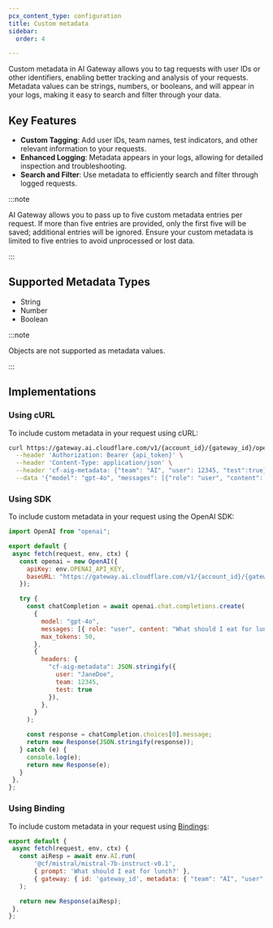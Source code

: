 ```yaml
---
pcx_content_type: configuration
title: Custom metadata
sidebar:
  order: 4

---
```


Custom metadata in AI Gateway allows you to tag requests with user IDs or other identifiers, enabling better tracking and analysis of your requests. Metadata values can be strings, numbers, or booleans, and will appear in your logs, making it easy to search and filter through your data.

## Key Features

* **Custom Tagging**: Add user IDs, team names, test indicators, and other relevant information to your requests.
* **Enhanced Logging**: Metadata appears in your logs, allowing for detailed inspection and troubleshooting.
* **Search and Filter**: Use metadata to efficiently search and filter through logged requests.

:::note


AI Gateway allows you to pass up to five custom metadata entries per request. If more than five entries are provided, only the first five will be saved; additional entries will be ignored. Ensure your custom metadata is limited to five entries to avoid unprocessed or lost data.

:::

## Supported Metadata Types

* String
* Number
* Boolean

:::note


Objects are not supported as metadata values.


:::

## Implementations

### Using cURL

To include custom metadata in your request using cURL:

```bash
curl https://gateway.ai.cloudflare.com/v1/{account_id}/{gateway_id}/openai/chat/completions \
  --header 'Authorization: Bearer {api_token}' \
  --header 'Content-Type: application/json' \
  --header 'cf-aig-metadata: {"team": "AI", "user": 12345, "test":true}' \
  --data '{"model": "gpt-4o", "messages": [{"role": "user", "content": "What should I eat for lunch?"}]}'
```

### Using SDK

To include custom metadata in your request using the OpenAI SDK:

```javascript
import OpenAI from "openai";

export default {
 async fetch(request, env, ctx) {
   const openai = new OpenAI({
     apiKey: env.OPENAI_API_KEY,
     baseURL: "https://gateway.ai.cloudflare.com/v1/{account_id}/{gateway_id}/openai",
   });

   try {
     const chatCompletion = await openai.chat.completions.create(
       {
         model: "gpt-4o",
         messages: [{ role: "user", content: "What should I eat for lunch?" }],
         max_tokens: 50,
       },
       {
         headers: {
           "cf-aig-metadata": JSON.stringify({
             user: "JaneDoe",
             team: 12345,
             test: true
           }),
         },
       }
     );

     const response = chatCompletion.choices[0].message;
     return new Response(JSON.stringify(response));
   } catch (e) {
     console.log(e);
     return new Response(e);
   }
 },
};
```

### Using Binding

To include custom metadata in your request using [Bindings](/workers/runtime-apis/bindings/):

```javascript
export default {
 async fetch(request, env, ctx) {
   const aiResp = await env.AI.run(
       '@cf/mistral/mistral-7b-instruct-v0.1',
       { prompt: 'What should I eat for lunch?' },
       { gateway: { id: 'gateway_id', metadata: { "team": "AI", "user": 12345, "test": true} } }
   );

   return new Response(aiResp);
 },
};
```

